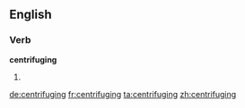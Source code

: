 ==English==

===Verb===
'''centrifuging'''

# {{present participle of|centrifuge}}

[[de:centrifuging]]
[[fr:centrifuging]]
[[ta:centrifuging]]
[[zh:centrifuging]]